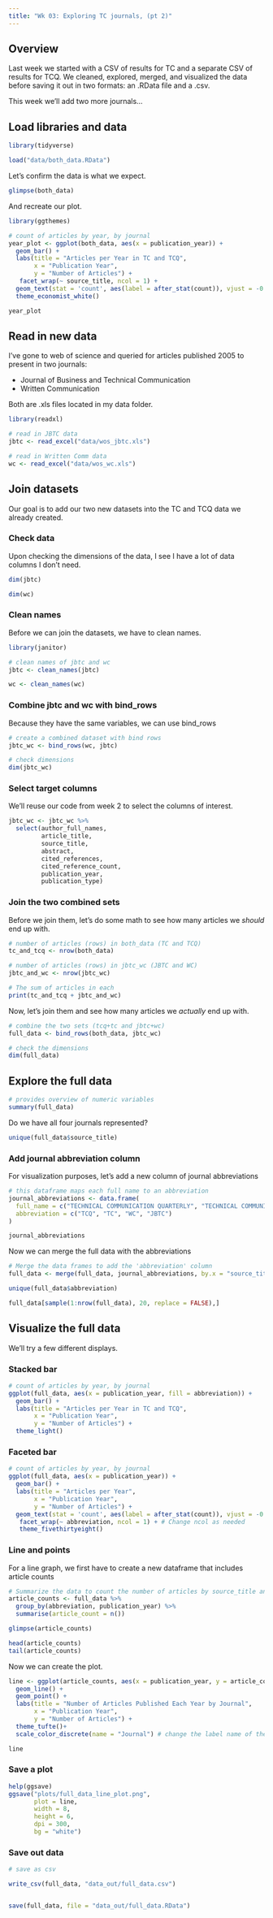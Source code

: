```yaml
---
title: "Wk 03: Exploring TC journals, (pt 2)"
---
```


## Overview

Last week we started with a CSV of results for TC and a separate CSV of results for TCQ. We cleaned, explored, merged, and visualized the data before saving it out in two formats: an .RData file and a .csv. 

This week we'll add two more journals...

## Load libraries and data

```r
library(tidyverse)

load("data/both_data.RData")
```

Let's confirm the data is what we expect.

```r
glimpse(both_data)
```

And recreate our plot.

```r
library(ggthemes)

# count of articles by year, by journal
year_plot <- ggplot(both_data, aes(x = publication_year)) +
  geom_bar() +
  labs(title = "Articles per Year in TC and TCQ",
       x = "Publication Year",
       y = "Number of Articles") +
   facet_wrap(~ source_title, ncol = 1) +
  geom_text(stat = 'count', aes(label = after_stat(count)), vjust = -0.5, size = 4)+
  theme_economist_white()

year_plot
```

## Read in new data

I've gone to web of science and queried for articles published 2005 to present in two journals:

* Journal of Business and Technical Communication
* Written Communication

Both are .xls files located in my data folder. 

```r
library(readxl)

# read in JBTC data
jbtc <- read_excel("data/wos_jbtc.xls")

# read in Written Comm data
wc <- read_excel("data/wos_wc.xls")

```

## Join datasets

Our goal is to add our two new datasets into the TC and TCQ data we already created.

### Check data

Upon checking the dimensions of the data, I see I have a lot of data columns I don't need. 

```r
dim(jbtc)

dim(wc)
```

### Clean names

Before we can join the datasets, we have to clean names.

```r
library(janitor)

# clean names of jbtc and wc 
jbtc <- clean_names(jbtc)

wc <- clean_names(wc)

```

### Combine jbtc and wc with bind_rows

Because they have the same variables, we can use bind_rows
```r
# create a combined dataset with bind rows
jbtc_wc <- bind_rows(wc, jbtc)

# check dimensions
dim(jbtc_wc)
```

### Select target columns

We'll reuse our code from week 2 to select the columns of interest. 

```r
jbtc_wc <- jbtc_wc %>%
  select(author_full_names,
         article_title,
         source_title,
         abstract,
         cited_references,
         cited_reference_count,
         publication_year,
         publication_type)
```

### Join the two combined sets

Before we join them, let's do some math to see how many articles we *should* end up with.

```r
# number of articles (rows) in both_data (TC and TCQ)
tc_and_tcq <- nrow(both_data)

# number of articles (rows) in jbtc_wc (JBTC and WC)
jbtc_and_wc <- nrow(jbtc_wc)

# The sum of articles in each
print(tc_and_tcq + jbtc_and_wc)
```

Now, let's join them and see how many articles we *actually* end up with.

```r
# combine the two sets (tcq+tc and jbtc+wc)
full_data <- bind_rows(both_data, jbtc_wc)

# check the dimensions
dim(full_data)
```

## Explore the full data

```r
# provides overview of numeric variables
summary(full_data) 
```

Do we have all four journals represented?

```r
unique(full_data$source_title)
```

### Add journal abbreviation column

For visualization purposes, let's add a new column of journal abbreviations

```r
# this dataframe maps each full name to an abbreviation
journal_abbreviations <- data.frame(
  full_name = c("TECHNICAL COMMUNICATION QUARTERLY", "TECHNICAL COMMUNICATION", "WRITTEN COMMUNICATION", "JOURNAL OF BUSINESS AND TECHNICAL COMMUNICATION"),
  abbreviation = c("TCQ", "TC", "WC", "JBTC")
)

journal_abbreviations
```
Now we can merge the full data with the abbreviations

```r
# Merge the data frames to add the 'abbreviation' column
full_data <- merge(full_data, journal_abbreviations, by.x = "source_title", by.y = "full_name", all.x = TRUE)

unique(full_data$abbreviation)

full_data[sample(1:nrow(full_data), 20, replace = FALSE),]
```

## Visualize the full data

We'll try a few different displays.

### Stacked bar

```r
# count of articles by year, by journal
ggplot(full_data, aes(x = publication_year, fill = abbreviation)) +
  geom_bar() +
  labs(title = "Articles per Year in TC and TCQ",
       x = "Publication Year",
       y = "Number of Articles") +
  theme_light()
```

### Faceted bar

```r
# count of articles by year, by journal
ggplot(full_data, aes(x = publication_year)) +
  geom_bar() +
  labs(title = "Articles per Year",
       x = "Publication Year",
       y = "Number of Articles") +
  geom_text(stat = 'count', aes(label = after_stat(count)), vjust = -0.5, size = 4) +
   facet_wrap(~ abbreviation, ncol = 1) + # Change ncol as needed
   theme_fivethirtyeight()
```

### Line and points

For a line graph, we first have to create a new dataframe that includes article counts

```r
# Summarize the data to count the number of articles by source_title and publication_year
article_counts <- full_data %>%
  group_by(abbreviation, publication_year) %>%
  summarise(article_count = n())

glimpse(article_counts)

head(article_counts)
tail(article_counts)
```
Now we can create the plot.

```r

line <- ggplot(article_counts, aes(x = publication_year, y = article_count, color = abbreviation))+
  geom_line() +
  geom_point() +
  labs(title = "Number of Articles Published Each Year by Journal",
       x = "Publication Year",
       y = "Number of Articles") +
  theme_tufte()+
  scale_color_discrete(name = "Journal") # change the label name of the color variable

line
```
### Save a plot

```r
help(ggsave)
ggsave("plots/full_data_line_plot.png", 
       plot = line, 
       width = 8, 
       height = 6, 
       dpi = 300,
       bg = "white")
```

### Save out data

```r
# save as csv

write_csv(full_data, "data_out/full_data.csv")


save(full_data, file = "data_out/full_data.RData")

```

